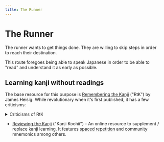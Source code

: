 ```yaml
---
title: The Runner
---
```


# The Runner

The runner wants to get things done. They are willing to skip steps in order to reach their destination.

This route foregoes being able to speak Japanese in order to be able to "read" and understand it as early as possible.

## Learning kanji without readings

The base resource for this purpose is [Remembering the Kanji](https://en.wikipedia.org/wiki/Remembering_the_Kanji_and_Remembering_the_Hanzi) ("RtK") by James Heisig. While revolutionary when it's first published, it has a few criticisms:

<details>
<summary>Criticisms of RtK</summary>

- It's a book. Supplemental resources may be necessary to get the most out of it.
- As the book derives complex kanji from simpler kanji, it necessitates definition of these simpler kanji even if they are less useful.
</details>


* [Reviewing the Kanji](http://kanji.koohii.com/) ("Kanji Koohii") - An online resource to supplement / replace kanji learning. It features [spaced repetition](/sage/topics/spaced-repetition/) and community mnemonics among others.
